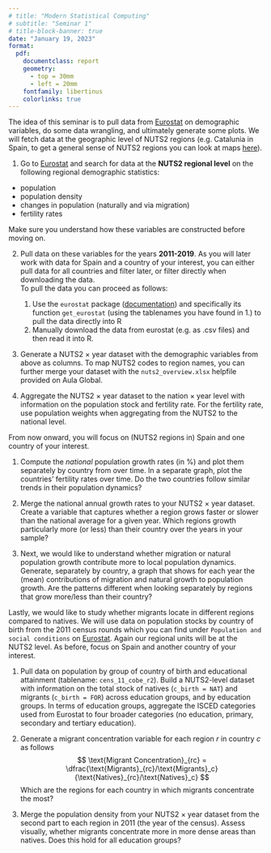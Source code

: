 ```yaml
---
# title: "Modern Statistical Computing"
# subtitle: "Seminar 1"
# title-block-banner: true
date: "January 19, 2023"
format: 
  pdf: 
    documentclass: report
    geometry: 
      - top = 30mm
      - left = 20mm
    fontfamily: libertinus
    colorlinks: true
--- 
```


\begin{center}\vspace{0.3cm}
\textbf{\Large Modern Statistical Computing} \\
\vspace{5pt} {\large Seminar \#1} \\
\vspace{5pt} {\large January 19, 2023} \\
\vspace{5pt} {\large Homework part due on January 26, 2023 (3pm)} 
\end{center}

\flushleft 

\rule{\linewidth}{0.1mm}




The idea of this seminar is to pull data from [Eurostat](https://ec.europa.eu/eurostat/data/database) on demographic 
variables, do some data wrangling, and ultimately generate some plots. 
We will fetch data at the geographic level of NUTS2 regions (e.g. Catalunia in Spain, to get a general sense of NUTS2 regions you can look at maps [here](https://ec.europa.eu/eurostat/web/nuts/nuts-maps)). 
\section{Exercises}

\subsection{Building the Dataset}

1. Go to [Eurostat](https://ec.europa.eu/eurostat/data/database) and search for data at the **NUTS2 regional level** on the following regional demographic statistics: 
  - population 
  - population density 
  - changes in population (naturally and via migration) 
  - fertility rates 
  
Make sure you understand how these variables are constructed before moving on. 
  
2. Pull data on these variables for the years **2011-2019**. As you will later work with data for Spain and a country of your interest, you can either pull data for all countries and filter later, or filter directly when downloading the data.  
To pull the data you can proceed as follows:  
    1. Use the `eurostat` package ([documentation](https://ropengov.github.io/eurostat/articles/eurostat_tutorial.html)) and specifically its function `get_eurostat` (using the tablenames you have found in 1.) to pull the data directly into R
    2. Manually download the data from eurostat (e.g. as .csv files) and then read it into R. 
  
3. Generate a NUTS2 $\times$ year dataset with the demographic variables from above as columns. To map NUTS2 codes to region names, you can further merge your dataset with the `nuts2_overview.xlsx` helpfile provided on Aula Global. 

4. Aggregate the NUTS2 $\times$ year dataset to the nation $\times$ year level 
with information on the population stock and fertility rate. For the fertility rate, use population weights when aggregating from the NUTS2 to the national level. 
  
\subsection{Describing Demographic Trends}  

From now onward, you will focus on (NUTS2 regions in) Spain and one country of your interest.\footnote{Some of the countries in the dataset have missing values in the first years of the selected time period (e.g. Albania until 2016). It might thus make sense to select a country with no missings throughout the entire sample period.}

1. Compute the *national* population growth rates (in %) and plot them separately by country from over time. In a separate graph, plot the countries' fertility rates over time. 
Do the two countries follow similar trends in their population dynamics? 

2. Merge the national annual growth rates to your NUTS2 $\times$ year dataset.
Create a variable that captures whether a region grows faster or slower than the national average for a given year. Which regions growth particularly more (or less) than their country over the years in your sample? 

3. Next, we would like to understand whether migration or natural population growth contribute more to local population dynamics. 
Generate, separately by country, a graph that shows for each year the (mean) contributions of migration and natural growth to population growth. 
Are the patterns different when looking separately by regions that grow more/less than their country? 

\subsection{Migrant Concentration (Homework, due: 26-01-2023, 3pm)} 

Lastly, we would like to study whether migrants locate in different regions compared to natives. We will use data on population stocks by country of birth from the 2011 census rounds 
which you can find under `Population and social conditions` on 
[Eurostat](https://ec.europa.eu/eurostat/data/database). Again our regional units will be at the NUTS2 level. As before, focus on Spain and another country of your interest. 

1. Pull data on population by group of country of birth and educational attainment (tablename: `cens_11_cobe_r2`). Build a NUTS2-level dataset with information on the total stock of natives (`c_birth = NAT`) and migrants (`c_birth = FOR`) across education groups, and by education groups. In terms of education groups, aggregate the ISCED categories used from Eurostat to four broader categories (no education, primary, secondary and tertiary education). 

2. Generate a migrant concentration variable for each region $r$ in country $c$ as follows 
$$
\text{Migrant Concentration}_{rc} = \dfrac{\text{Migrants}_{rc}/\text{Migrants}_c}{\text{Natives}_{rc}/\text{Natives}_c}
$$ Which are the regions for each country in which migrants concentrate the most? 

3. Merge the population density from your NUTS2 $\times$ year dataset from the second part to each region in 2011 (the year of the census). Assess visually, whether migrants concentrate more in more dense areas than natives. Does this hold for all education groups? 















